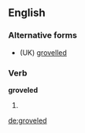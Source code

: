==English==

===Alternative forms===
* (UK) [[grovelled]]

===Verb===
'''groveled'''

# {{US}} {{simple past of|grovel}}

[[de:groveled]]